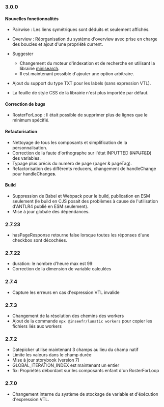 ### 3.0.0

#### Nouvelles fonctionnalités

- Pairwise : Les liens symétriques sont déduits et seulement affichés.
- Overview : Réorganisation du système d'overview avec prise en charge des boucles et ajout d'une propriété current.
- Suggester
    - Changement du moteur d'indexation et de recherche en utilisant la librairie [minisearch](https://lucaong.github.io/minisearch/).
    - Il est maintenant possible d'ajouter une option arbitraire.

- Ajout du support du type TXT pour les labels (sans expression VTL).
- La feuille de style CSS de la librairie n'est plus importée par défaut.

#### Correction de bugs

- RosterForLoop : Il était possible de supprimer plus de lignes que le minimum spécifié.

#### Refactorisation

- Nettoyage de tous les composants et simplification de la personnalisation.
- Correction de la faute d'orthographe sur l'état INPUTTED (~~INPUTED~~) des variables.
- Typage plus précis du numéro de page (pager & pageTag).
- Refactorisation des différents reducers, changement de handleChange pour handleChange**s**.

#### Build

- Suppression de Babel et Webpack pour le build, publication en ESM seulement (le build en CJS posait des problèmes à cause de l'utilisation d'ANTLR4 publié en ESM seulement).
- Mise à jour globale des dépendances.

### 2.7.23

- hasPageResponse retourne false lorsque toutes les réponses d'une checkbox sont décochées.

### 2.7.22

- duration: le nombre d'heure max est 99
- Correction de la dimension de variable calculées

### 2.7.4

- Capture les erreurs en cas d'expression VTL invalide

### 2.7.3

- Changement de la résolution des chemins des workers
- Ajout de la commande `npx @inseefr/lunatic workers` pour copier les fichiers liés aux workers

### 2.7.2

- Datepicker utilise maintenant 3 champs au lieu du champ natif
- Limite les valeurs dans le champ durée
- Mise à jour storybook (version 7)
- GLOBAL_ITERATION_INDEX est maintenant un entier
- fix: Propriétés débordant sur les composants enfant d'un RosterForLoop

### 2.7.0

- Changement interne du système de stockage de variable et d'éxécution d'expression VTL.

